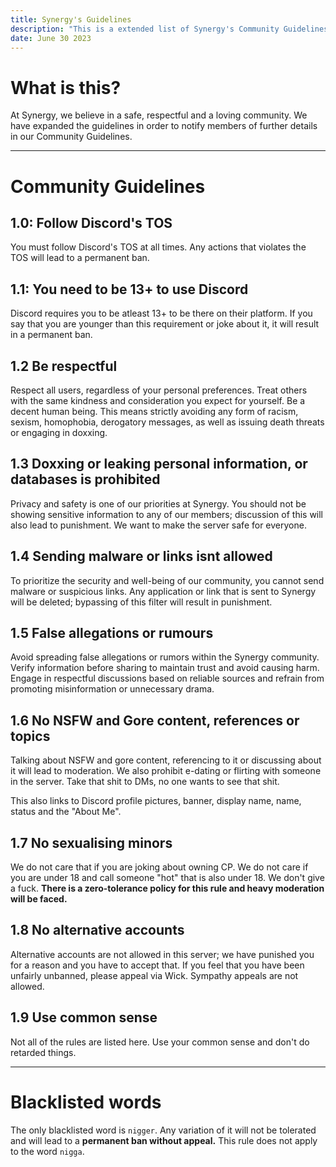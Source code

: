 ```yaml
---
title: Synergy's Guidelines
description: "This is a extended list of Synergy's Community Guidelines."
date: June 30 2023
---
```


# What is this?
At Synergy, we believe in a safe, respectful and a loving community. We have expanded the guidelines in order to notify members of further details in our Community Guidelines.

---

# Community Guidelines

## 1.0: Follow Discord's TOS 
You must follow Discord's TOS at all times. Any actions that violates the TOS will lead to a permanent ban.

## 1.1: You need to be 13+ to use Discord
Discord requires you to be atleast 13+ to be there on their platform. If you say that you are younger than this requirement or joke about it, it will result in a permanent ban.

## 1.2 Be respectful
Respect all users, regardless of your personal preferences. Treat others with the same kindness and consideration you expect for yourself. Be a decent human being.
This means strictly avoiding any form of racism, sexism, homophobia, derogatory messages, as well as issuing death threats or engaging in doxxing.

## 1.3 Doxxing or leaking personal information, or databases is prohibited
Privacy and safety is one of our priorities at Synergy. You should not be showing sensitive information to any of our members; discussion of this will also lead to punishment. We want to make the server safe for everyone.

## 1.4 Sending malware or links isnt allowed
To prioritize the security and well-being of our community, you cannot send malware or suspicious links. Any application or link that is sent to Synergy will be deleted; bypassing of this filter will result in punishment.

## 1.5 False allegations or rumours
Avoid spreading false allegations or rumors within the Synergy community. Verify information before sharing to maintain trust and avoid causing harm. Engage in respectful discussions based on reliable sources and refrain from promoting misinformation or unnecessary drama.

## 1.6 No NSFW and Gore content, references or topics
Talking about NSFW and gore content, referencing to it or discussing about it will lead to moderation. We also prohibit e-dating or flirting with someone in the server. Take that shit to DMs, no one wants to see that shit.

This also links to Discord profile pictures, banner, display name, name, status and the "About Me".

## 1.7 No sexualising minors
We do not care that if you are joking about owning CP. We do not care if you are under 18 and call someone "hot" that is also under 18. We don't give a fuck. **There is a zero-tolerance policy for this rule and heavy moderation will be faced.**

## 1.8 No alternative accounts
Alternative accounts are not allowed in this server; we have punished you for a reason and you have to accept that. If you feel that you have been unfairly unbanned, please appeal via Wick. Sympathy appeals are not allowed.

## 1.9 Use common sense
Not all of the rules are listed here. Use your common sense and don't do retarded things.

---

# Blacklisted words
The only blacklisted word is ``nigger``. Any variation of it will not be tolerated and will lead to a **permanent ban without appeal.** This rule does not apply to the word ``nigga``.
